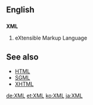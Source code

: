 ==English==
==={{initialism}}===
{{wikipedia}}
'''XML'''

# eXtensible Markup Language

==See also==
*[[HTML]]
*[[SGML]]
*[[XHTML]]

[[de:XML]]
[[et:XML]]
[[ko:XML]]
[[ja:XML]]